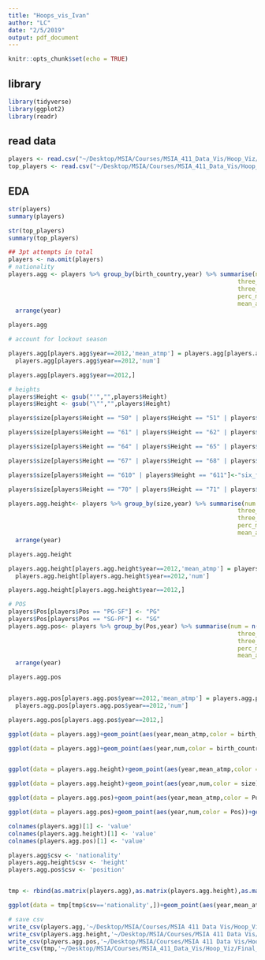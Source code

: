 ```yaml
---
title: "Hoops_vis_Ivan"
author: "LC"
date: "2/5/2019"
output: pdf_document
---
```


```r
knitr::opts_chunk$set(echo = TRUE)
```

## library
```r
library(tidyverse)
library(ggplot2)
library(readr)
```

## read data
```r
players <- read.csv("~/Desktop/MSIA/Courses/MSIA_411_Data_Vis/Hoop_Viz/Final_Data/players.csv")
top_players <- read.csv("~/Desktop/MSIA/Courses/MSIA_411_Data_Vis/Hoop_Viz/Final_Data/Top_Players.csv")
```

## EDA
```r
str(players)
summary(players)

str(top_players)
summary(top_players)
```

```r
## 3pt attempts in total
players <- na.omit(players)
# nationality
players.agg <- players %>% group_by(birth_country,year) %>% summarise(num = n(),
                                                                 three_atmp = sum(attempt_3P),
                                                                 three_made = sum(made_3P),
                                                                 perc_made = three_made/three_atmp,
                                                                 mean_atmp = mean(attempt_3P)) %>% 
  arrange(year)

players.agg

# account for lockout season

players.agg[players.agg$year==2012,'mean_atmp'] = players.agg[players.agg$year==2012,'three_atmp']*(82/66)/
  players.agg[players.agg$year==2012,'num']

players.agg[players.agg$year==2012,]

# heights
players$Height <- gsub("'","",players$Height)
players$Height <- gsub("\"","",players$Height)

players$size[players$Height == "50" | players$Height == "51" | players$Height == "52" | players$Height == "53" | players$Height == "54" | players$Height == "55" | players$Height == "56" | players$Height == "57" | players$Height == "58" | players$Height == "59" | players$Height == "510" | players$Height == "511" | players$Height == "60"]<-"six_feet_and_under"

players$size[players$Height == "61" | players$Height == "62" | players$Height == "63"]<-"six_feet_one_to_three"

players$size[players$Height == "64" | players$Height == "65" | players$Height == "66"]<-"six_feet_four_to_six"

players$size[players$Height == "67" | players$Height == "68" | players$Height == "69"]<-"six_feet_seven_to_nine"

players$size[players$Height == "610" | players$Height == "611"]<-"six_feet_ten_and_eleven"

players$size[players$Height == "70" | players$Height == "71" | players$Height == "72" | players$Height == "73" | players$Height == "74" | players$Height == "75" | players$Height == "76"]<-"seven_feet_and_above"

players.agg.height<- players %>% group_by(size,year) %>% summarise(num = n(),
                                                                 three_atmp = sum(attempt_3P),
                                                                 three_made = sum(made_3P),
                                                                 perc_made = three_made/three_atmp,
                                                                 mean_atmp = mean(attempt_3P)) %>% 
  arrange(year)

players.agg.height

players.agg.height[players.agg.height$year==2012,'mean_atmp'] = players.agg.height[players.agg.height$year==2012,'three_atmp']*(82/66)/
  players.agg.height[players.agg.height$year==2012,'num']

players.agg.height[players.agg.height$year==2012,]

# POS
players$Pos[players$Pos == "PG-SF"] <- "PG"
players$Pos[players$Pos == "SG-PF"] <- "SG"
players.agg.pos<- players %>% group_by(Pos,year) %>% summarise(num = n(),
                                                                 three_atmp = sum(attempt_3P),
                                                                 three_made = sum(made_3P),
                                                                 perc_made = three_made/three_atmp,
                                                                 mean_atmp = mean(attempt_3P)) %>% 
  arrange(year)

players.agg.pos


players.agg.pos[players.agg.pos$year==2012,'mean_atmp'] = players.agg.pos[players.agg.pos$year==2012,'three_atmp']*(82/66)/
  players.agg.pos[players.agg.pos$year==2012,'num']

players.agg.pos[players.agg.pos$year==2012,]


```

```r
ggplot(data = players.agg)+geom_point(aes(year,mean_atmp,color = birth_country))+geom_line(aes(year,mean_atmp,color = birth_country))

ggplot(data = players.agg)+geom_point(aes(year,num,color = birth_country))+geom_line(aes(year,num,color = birth_country))


ggplot(data = players.agg.height)+geom_point(aes(year,mean_atmp,color = size))+geom_line(aes(year,mean_atmp,color = size))

ggplot(data = players.agg.height)+geom_point(aes(year,num,color = size))+geom_line(aes(year,num,color = size))

ggplot(data = players.agg.pos)+geom_point(aes(year,mean_atmp,color = Pos))+geom_line(aes(year,mean_atmp,color = Pos))

ggplot(data = players.agg.pos)+geom_point(aes(year,num,color = Pos))+geom_line(aes(year,num,color = Pos))


```

```r
colnames(players.agg)[1] <- 'value'
colnames(players.agg.height)[1] <- 'value'
colnames(players.agg.pos)[1] <- 'value'

players.agg$csv <- 'nationality'
players.agg.height$csv <- 'height'
players.agg.pos$csv <- 'position'


tmp <- rbind(as.matrix(players.agg),as.matrix(players.agg.height),as.matrix(players.agg.pos)) %>% as.data.frame()

```

```r
ggplot(data = tmp[tmp$csv=='nationality',])+geom_point(aes(year,mean_atmp,color = value))+geom_line(aes(year,mean_atmp,color = value))

```

```r

# save csv
write_csv(players.agg,'~/Desktop/MSIA/Courses/MSIA 411 Data Vis/Hoop_Viz/Final_Data/Nation_Year.csv')
write_csv(players.agg.height,'~/Desktop/MSIA/Courses/MSIA 411 Data Vis/Hoop_Viz/Final_Data/Height_Year.csv')
write_csv(players.agg.pos,'~/Desktop/MSIA/Courses/MSIA 411 Data Vis/Hoop_Viz/Final_Data/Position_Year.csv')
write_csv(tmp,'~/Desktop/MSIA/Courses/MSIA_411_Data_Vis/Hoop_Viz/Final_Data/All_Year.csv')


```